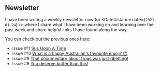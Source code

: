 ## Newsletter

I have been writing a weekly newsletter now for <DateDistance
date={`2021-01-24`} /> where I share what I have been working on and
learning over the past week and share helpful links I have found along
the way.

You can check out the previous ones here:

- Issue #11 [Sus Upon A Time]
- Issue #10 [What is a happy Australian's favourite emoji? 🙃]
- Issue #9 [That documentary about frogs was just ribetting!]
- Issue #8 [You deserve butter than this!]

[sus upon a time]: https://scottspence.com/newsletters/2021/04/04/
[what is a happy australian's favourite emoji? 🙃]:
  https://scottspence.com/newsletters/2021/03/28/
[that documentary about frogs was just ribetting!]:
  https://scottspence.com/newsletters/2021/03/21/
[you deserve butter than this!]:
  https://scottspence.com/newsletters/2021/03/14/
